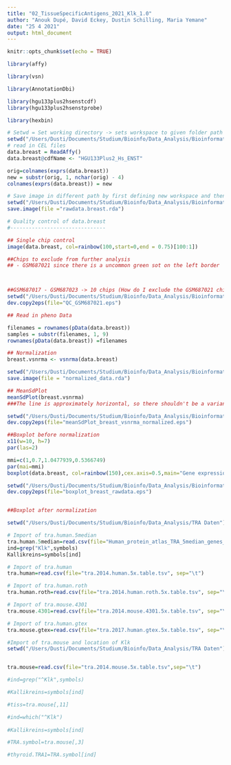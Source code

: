 ---
title: "02_TissueSpecificAntigens_2021_Klk_1.0"
author: "Anouk Dupé, David Eckey, Dustin Schilling, Maria Yemane"
date: "25 4 2021"
output: html_document
---

```{r setup, include=FALSE}
knitr::opts_chunk$set(echo = TRUE)
```

```{r}
library(affy)

library(vsn)

library(AnnotationDbi)

library(hgu133plus2hsenstcdf)
library(hgu133plus2hsenstprobe)

library(hexbin)
```

```{r}
# Setwd = Set working directory -> sets workspace to given folder path
setwd("/Users/Dusti/Documents/Studium/Bioinfo/Data_Analysis/Bioinformatik TRA Projekt/The role of Klk in cancer/rawdata/rawdata breast GSE27830")
# read in CEL files
data.breast = ReadAffy()
data.breast@cdfName <- "HGU133Plus2_Hs_ENST"

orig=colnames(exprs(data.breast))
new = substr(orig, 1, nchar(orig) - 4)
colnames(exprs(data.breast)) = new

# Save image in different path by first defining new workspace and then saving the data
setwd("/Users/Dusti/Documents/Studium/Bioinfo/Data_Analysis/Bioinformatik TRA Projekt/The role of Klk in cancer/sessions/rda")
save.image(file ="rawdata.breast.rda")
```

```{r}
# Quality control of data.breast
#-------------------------------

## Single chip control
image(data.breast, col=rainbow(100,start=0,end = 0.75)[100:1])

##Chips to exclude from further analysis
## - GSM687021 since there is a uncommon green sot on the left border



##GSM687017 - GSM687023 -> 10 chips (How do I exclude the GSM687021 chip)
setwd("/Users/Dusti/Documents/Studium/Bioinfo/Data_Analysis/Bioinformatik TRA Projekt/The role of Klk in cancer/plots")
dev.copy2eps(file="QC_GSM687021.eps")

## Read in pheno Data

filenames = rownames(pData(data.breast))
samples = substr(filenames, 1, 9)
rownames(pData(data.breast)) =filenames
```


```{r}
## Normalization
breast.vsnrma <- vsnrma(data.breast)

setwd("/Users/Dusti/Documents/Studium/Bioinfo/Data_Analysis/Bioinformatik TRA Projekt/The role of Klk in cancer/sessions/rda")
save.image(file = "normalized_data.rda")

## MeanSdPlot
meanSdPlot(breast.vsnrma)
###The line is approximately horizontal, so there shouldn't be a variance-mean dependence 

setwd("/Users/Dusti/Documents/Studium/Bioinfo/Data_Analysis/Bioinformatik TRA Projekt/The role of Klk in cancer/plots")
dev.copy2eps(file="meanSdPlot_breast_vsnrma_normalized.eps")

##Boxplot before normalization
x11(w=10, h=7)
par(las=2)

mmi=c(1,0.7,1.0477939,0.5366749)
par(mai=mmi)
boxplot(data.breast, col=rainbow(150),cex.axis=0.5,main="Gene expression in human breast cancer")

setwd("/Users/Dusti/Documents/Studium/Bioinfo/Data_Analysis/Bioinformatik TRA Projekt/The role of Klk in cancer/plots")
dev.copy2eps(file="boxplot_breast_rawdata.eps")


##Boxplot after normalization


```



```{r}

setwd("/Users/Dusti/Documents/Studium/Bioinfo/Data_Analysis/TRA Daten")

# Import of tra.human.5median
tra.human.5median=read.csv(file="Human_protein_atlas_TRA_5median_genes_annotated.tsv", sep="\t")
ind=grep("Klk",symbols)
Kallikreins=symbols[ind]

# Import of tra.human
tra.human=read.csv(file="tra.2014.human.5x.table.tsv", sep="\t")

# Import of tra.human.roth
tra.human.roth=read.csv(file="tra.2014.human.roth.5x.table.tsv", sep="\t")

# Import of tra.mouse.4301
tra.mouse.4301=read.csv(file="tra.2014.mouse.4301.5x.table.tsv", sep="\t")

# Import of tra.human.gtex
tra.mouse.gtex=read.csv(file="tra.2017.human.gtex.5x.table.tsv", sep="\t")


```

```{r}

#Import of tra.mouse and location of Klk
setwd("/Users/Dusti/Documents/Studium/Bioinfo/Data_Analysis/TRA Daten")


tra.mouse=read.csv(file="tra.2014.mouse.5x.table.tsv",sep="\t")

#ind=grep("^Klk",symbols)

#Kallikreins=symbols[ind]

#tiss=tra.mouse[,11]

#ind=which("^Klk")
  
#Kallikreins=symbols[ind]

#TRA.symbol=tra.mouse[,3]

#thyroid.TRA1=TRA.symbol[ind]
```



